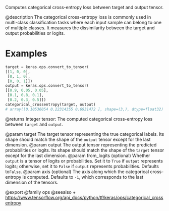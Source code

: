 Computes categorical cross-entropy loss between target and output tensor.

@description
The categorical cross-entropy loss is commonly used in multi-class
classification tasks where each input sample can belong to one of
multiple classes. It measures the dissimilarity
between the target and output probabilities or logits.

# Examples
```python
target = keras.ops.convert_to_tensor(
[[1, 0, 0],
 [0, 1, 0],
 [0, 0, 1]])
output = keras.ops.convert_to_tensor(
[[0.9, 0.05, 0.05],
 [0.1, 0.8, 0.1],
 [0.2, 0.3, 0.5]])
categorical_crossentropy(target, output)
# array([0.10536054 0.22314355 0.6931472 ], shape=(3,), dtype=float32)
```

@returns
Integer tensor: The computed categorical cross-entropy loss between
`target` and `output`.

@param target The target tensor representing the true categorical labels.
    Its shape should match the shape of the `output` tensor
    except for the last dimension.
@param output The output tensor representing the predicted probabilities
    or logits. Its shape should match the shape of the `target`
    tensor except for the last dimension.
@param from_logits (optional) Whether `output` is a tensor of logits or
    probabilities.
    Set it to `True` if `output` represents logits; otherwise,
    set it to `False` if `output` represents probabilities.
    Defaults to`False`.
@param axis (optional) The axis along which the categorical cross-entropy
    is computed.
    Defaults to `-1`, which corresponds to the last dimension of
    the tensors.

@export
@family ops
@seealso
+ <https://www.tensorflow.org/api_docs/python/tf/keras/ops/categorical_crossentropy>
